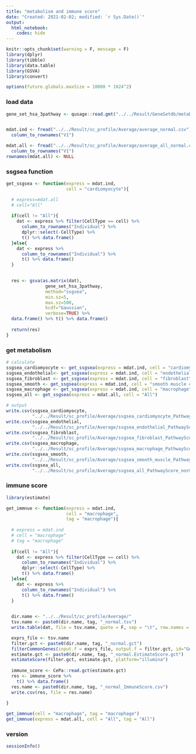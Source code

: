 ```yaml
---
title: "metabolism and immune score"
date: "Created: 2021-02-02; modified: `r Sys.Date()`"
output: 
  html_notebook:
    codes: hide
---
```


```r
knitr::opts_chunk$set(warning = F, message = F)
library(dplyr)
library(tibble)
library(data.table)
library(GSVA)
library(convert)

options(future.globals.maxSize = 10000 * 1024^2)
```


### load data 
```r
gene_set_hsa_3pathway <- qusage::read.gmt("../../Result/GeneSetdb/metabolism_geneset_human/all.gmt")


mdat.ind <- fread("../../Result/sc_profile/Average/average_normal.csv") %>%
  column_to_rownames("V1")

mdat.all <- fread("../../Result/sc_profile/Average/average_all_normal.csv") %>%
  column_to_rownames("V1")
rownames(mdat.all) <- NULL
```


### ssgsea function
```r
get_ssgsea <- function(express = mdat.ind,
                       cell = "cardiomyocyte"){

  # express=mdat.all  
  # cell="All"  
  
  if(cell != "All"){
    dat <- express %>% filter(CellType == cell) %>%
      column_to_rownames("Individual") %>% 
      dplyr::select(-CellType) %>%
      t() %>% data.frame()    
  }else{
    dat <- express %>% 
      column_to_rownames("Individual") %>%
      t() %>% data.frame() 
  }

  
  res <- gsva(as.matrix(dat), 
               gene_set_hsa_3pathway,
               method="ssgsea", 
               min.sz=5, 
               max.sz=500,
               kcdf="Gaussian",
               verbose=TRUE) %>%
  data.frame() %>% t() %>% data.frame()
  
  return(res)
}
```

### get metabolism
```r
# calculate
ssgsea_cardiomyocyte <- get_ssgsea(express = mdat.ind, cell = "cardiomyocyte")
ssgsea_endothelial<- get_ssgsea(express = mdat.ind, cell = "endothelial cells")
ssgsea_fibroblast <- get_ssgsea(express = mdat.ind, cell = "fibroblast")
ssgsea_smooth <- get_ssgsea(express = mdat.ind, cell = "smooth muscle cells")
ssgsea_macrophage <- get_ssgsea(express = mdat.ind, cell = "macrophage")
ssgsea_all <- get_ssgsea(express = mdat.all, cell = "All")

# output
write.csv(ssgsea_cardiomyocyte,
          "../../Result/sc_profile/Average/ssgsea_cardiomyocyte_PathwayScore_normal.csv")
write.csv(ssgsea_endothelial,
          "../../Result/sc_profile/Average/ssgsea_endothelial_PathwayScore_normal.csv")
write.csv(ssgsea_fibroblast,
          "../../Result/sc_profile/Average/ssgsea_fibroblast_PathwayScore_normal.csv")
write.csv(ssgsea_macrophage,
          "../../Result/sc_profile/Average/ssgsea_macrophage_PathwayScore_normal.csv")
write.csv(ssgsea_smooth,
          "../../Result/sc_profile/Average/ssgsea_smooth_muscle_PathwayScore_normal.csv")
write.csv(ssgsea_all,
          "../../Result/sc_profile/Average/ssgsea_all_PathwayScore_normal.csv")
```


### immune score
```r
library(estimate)

get_immnue <- function(express = mdat.ind,
                       cell = "macrophage",
                       tag = "macrophage"){
  
  # express = mdat.ind
  # cell = "macrophage"
  # tag = "macrophage"
  
  if(cell != "All"){
    dat <- express %>% filter(CellType == cell) %>%
      column_to_rownames("Individual") %>% 
      dplyr::select(-CellType) %>%
      t() %>% data.frame()    
  }else{
    dat <- express %>% 
      column_to_rownames("Individual") %>%
      t() %>% data.frame() 
  }

  
  dir.name <- "../../Result/sc_profile/Average/"
  tsv.name <- paste0(dir.name, tag, "_normal.tsv")
  write.table(dat, file = tsv.name, quote = F, sep = "\t", row.names = T)

  exprs_file <- tsv.name
  filter.gct <- paste0(dir.name, tag, "_normal.gct")
  filterCommonGenes(input.f = exprs_file, output.f = filter.gct, id="GeneSymbol")
  estimate.gct <- paste0(dir.name, tag, "_normal.EstimateScore.gct")
  estimateScore(filter.gct, estimate.gct, platform="illumina")
  
  immune_score <- CePa::read.gct(estimate.gct)
  res <- immune_score %>% 
    t() %>% data.frame() 
  res.name <- paste0(dir.name, tag, "_normal_ImmuneScore.csv")
  write.csv(res, file = res.name)
  
}

get_immnue(cell = "macrophage", tag = "macrophage")
get_immnue(express = mdat.all, cell = "All", tag = "All")
```


### version
```r
sessionInfo()
```
